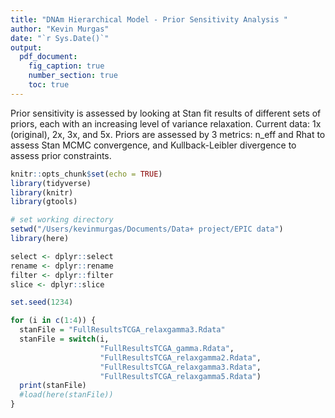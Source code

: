 ```yaml
---
title: "DNAm Hierarchical Model - Prior Sensitivity Analysis "
author: "Kevin Murgas"
date: "`r Sys.Date()`"
output:
  pdf_document:
    fig_caption: true
    number_section: true
    toc: true
---
```


\newpage
Prior sensitivity is assessed by looking at Stan fit results of different sets of priors, each with an increasing level of variance relaxation. Current data: 1x (original), 2x, 3x, and 5x.
\newline Priors are assessed by 3 metrics: n_eff and Rhat to assess Stan MCMC convergence, and Kullback-Leibler divergence to assess prior constraints.

```r
knitr::opts_chunk$set(echo = TRUE)
library(tidyverse)
library(knitr)
library(gtools)

# set working directory
setwd("/Users/kevinmurgas/Documents/Data+ project/EPIC data")
library(here)

select <- dplyr::select
rename <- dplyr::rename
filter <- dplyr::filter
slice <- dplyr::slice

set.seed(1234)
```

```r

for (i in c(1:4)) {
  stanFile = "FullResultsTCGA_relaxgamma3.Rdata"
  stanFile = switch(i,
                    "FullResultsTCGA_gamma.Rdata",
                    "FullResultsTCGA_relaxgamma2.Rdata",
                    "FullResultsTCGA_relaxgamma3.Rdata",
                    "FullResultsTCGA_relaxgamma5.Rdata")
  print(stanFile)
  #load(here(stanFile))
}

```